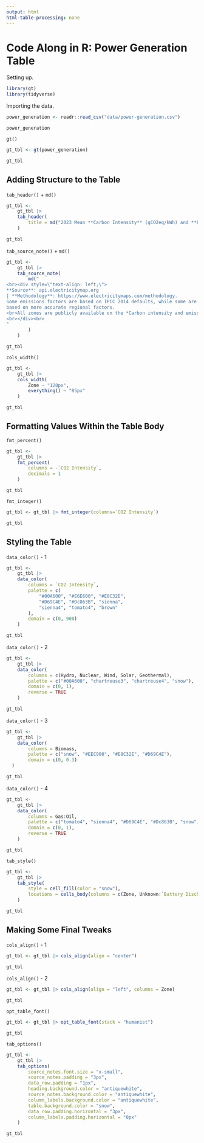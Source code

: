 ```yaml
---
output: html
html-table-processing: none
---
```


# Code Along in R: Power Generation Table

Setting up.

```r
library(gt)
library(tidyverse)
```

Importing the data.

```r
power_generation <- readr::read_csv("data/power-generation.csv")

power_generation
```

`gt()`

```r
gt_tbl <- gt(power_generation)

gt_tbl
```

## Adding Structure to the Table

`tab_header()` + `md()`

```r
gt_tbl <-
    gt_tbl |>
    tab_header(
        title = md("2023 Mean **Carbon Intensity** (gCO2eq/kWh) and **Power Consumption** Breakdown (%)")
    )

gt_tbl
```

`tab_source_note()` + `md()`

```r
gt_tbl <-
    gt_tbl |>
    tab_source_note(
        md("
<br><div style=\"text-align: left;\">
**Source**: api.electricitymap.org
| **Methodology**: https://www.electricitymaps.com/methodology.
Some emissions factors are based on IPCC 2014 defaults, while some are
based on more accurate regional factors.
<br>All zones are publicly available on the *Carbon intensity and emission factors* tab via Google docs link
<br></div><br>
"
        )
    )

gt_tbl
```

`cols_width()`

```r
gt_tbl <-
    gt_tbl |>
    cols_width(
        Zone ~ "120px",
        everything() ~ "85px"
    ) 

gt_tbl
```

## Formatting Values Within the Table Body

`fmt_percent()`

```r
gt_tbl <-
    gt_tbl |>
    fmt_percent(
        columns = -`CO2 Intensity`,
        decimals = 1
    )

gt_tbl
```

`fmt_integer()`

```r
gt_tbl <- gt_tbl |> fmt_integer(columns=`CO2 Intensity`)

gt_tbl
```

## Styling the Table

`data_color()` - 1

```r
gt_tbl <-
    gt_tbl |>
    data_color(
        columns = `CO2 Intensity`,
        palette = c(
            "#00A600", "#E6E600", "#E8C32E",
            "#D69C4E", "#Dc863B", "sienna",
            "sienna4", "tomato4", "brown"
        ),
        domain = c(0, 900)
    )

gt_tbl
```

`data_color()` - 2

```r
gt_tbl <-
    gt_tbl |>
    data_color(
        columns = c(Hydro, Nuclear, Wind, Solar, Geothermal),
        palette = c("#00A600", "chartreuse3", "chartreuse4", "snow"),
        domain = c(0, 1),
        reverse = TRUE
    )

gt_tbl
```

`data_color()` - 3

```r
gt_tbl <-
    gt_tbl |>
    data_color(
        columns = Biomass,
        palette = c("snow", "#EEC900", "#E8C32E", "#D69C4E"),
        domain = c(0, 0.3)
  )

gt_tbl
```

`data_color()` - 4

```r
gt_tbl <-
    gt_tbl |>
    data_color(
        columns = Gas:Oil,
        palette = c("tomato4", "sienna4", "#D69C4E", "#Dc863B", "snow"),
        domain = c(0, 1),
        reverse = TRUE
    )

gt_tbl
```

`tab_style()`

```r
gt_tbl <-
    gt_tbl |>
    tab_style(
        style = cell_fill(color = "snow"),
        locations = cells_body(columns = c(Zone, Unknown:`Battery Discharge`))
    )

gt_tbl
```

## Making Some Final Tweaks

`cols_align()` - 1

```r
gt_tbl <- gt_tbl |> cols_align(align = "center")

gt_tbl
```

`cols_align()` - 2

```r
gt_tbl <- gt_tbl |> cols_align(align = "left", columns = Zone)

gt_tbl
```

`opt_table_font()`

```r
gt_tbl <- gt_tbl |> opt_table_font(stack = "humanist")

gt_tbl
```

`tab_options()`

```r
gt_tbl <-
    gt_tbl |>
    tab_options(
        source_notes.font.size = "x-small",
        source_notes.padding = "3px",
        data_row.padding = "1px",
        heading.background.color = "antiquewhite",
        source_notes.background.color = "antiquewhite",
        column_labels.background.color = "antiquewhite",
        table.background.color = "snow",
        data_row.padding.horizontal = "3px",
        column_labels.padding.horizontal = "0px"
    )

gt_tbl
```
